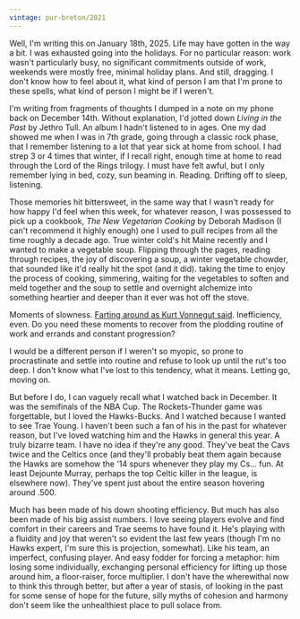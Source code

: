 ```yaml
---
vintage: pur-breton/2021
---
```


Well, I'm writing this on January 18th, 2025. Life may have gotten in the way a
bit. I was exhausted going into the holidays. For no particular reason: work
wasn't particularly busy, no significant commitments outside of work, weekends
were mostly free, minimal holiday plans. And still, dragging. I don't know how
to feel about it, what kind of person I am that I'm prone to these spells, what
kind of person I might be if I weren't.

I'm writing from fragments of thoughts I dumped in a note on my phone back on
December 14th. Without explanation, I'd jotted down _Living in the Past_ by
Jethro Tull. An album I hadn't listened to in ages. One my dad showed me when I
was in 7th grade, going through a classic rock phase, that I remember listening
to a lot that year sick at home from school. I had strep 3 or 4 times that
winter, if I recall right, enough time at home to read through the Lord of the
Rings trilogy. I must have felt awful, but I only remember lying in bed, cozy,
sun beaming in. Reading. Drifting off to sleep, listening.

Those memories hit bittersweet, in the same way that I wasn't ready for how
happy I'd feel when this week, for whatever reason, I was possessed to pick up a
cookbook, _The New Vegetarian Cooking_ by Deborah Madison (I can't recommend it
highly enough) one I used to pull recipes from all the time roughly a decade
ago. True winter cold's hit Maine recently and I wanted to make a vegetable
soup. Flipping through the pages, reading through recipes, the joy of
discovering a soup, a winter vegetable chowder, that sounded like it'd really
hit the spot (and it did). taking the time to enjoy the process of cooking,
simmering, waiting for the vegetables to soften and meld together and the soup
to settle and overnight alchemize into something heartier and deeper than it
ever was hot off the stove.

Moments of slowness.
[Farting around as Kurt Vonnegut said](https://richardswsmith.wordpress.com/2017/11/18/we-are-here-on-earth-to-fart-around-and-dont-let-anybody-tell-you-any-different/).
Inefficiency, even. Do you need these moments to recover from the plodding
routine of work and errands and constant progression?

I would be a different person if I weren't so myopic, so prone to procrastinate
and settle into routine and refuse to look up until the rut's too deep. I don't
know what I've lost to this tendency, what it means. Letting go, moving on.

But before I do, I can vaguely recall what I watched back in December. It was
the semifinals of the NBA Cup. The Rockets-Thunder game was forgettable, but I
loved the Hawks-Bucks. And I watched because I wanted to see Trae Young. I
haven't been such a fan of his in the past for whatever reason, but I've loved
watching him and the Hawks in general this year. A truly bizarre team. I have no
idea if they're any good. They've beat the Cavs twice and the Celtics once (and
they'll probably beat them again because the Hawks are somehow the '14 spurs
whenever they play my Cs… fun. At least Dejounte Murray, perhaps the top Celtic
killer in the league, is elsewhere now). They've spent just about the entire
season hovering around .500.

Much has been made of his down shooting efficiency. But much has also been made
of his big assist numbers. I love seeing players evolve and find comfort in
their careers and Trae seems to have found it. He's playing with a fluidity and
joy that weren't so evident the last few years (though I'm no Hawks expert, I'm
sure this is projection, somewhat). Like his team, an imperfect, confusing
player. And easy fodder for forcing a metaphor: him losing some individually,
exchanging personal efficiency for lifting up those around him, a floor-raiser,
force multiplier. I don't have the wherewithal now to think this through better,
but after a year of stasis, of looking in the past for some sense of hope for
the future, silly myths of cohesion and harmony don't seem like the unhealthiest
place to pull solace from.
